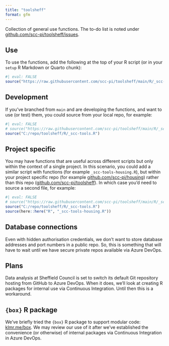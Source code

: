 ```yaml
---
title: "toolsheff"
format: gfm
---
```


Collection of general use functions. The to-do list is noted under [github.com/scc-pi/toolsheff/issues](https://github.com/scc-pi/toolsheff/issues).

## Use

To use the functions, add the following at the top of your R script (or in your `setup` R Markdown or Quarto chunk):

```r
#| eval: FALSE
source("https://raw.githubusercontent.com/scc-pi/toolsheff/main/R/_scc-tools.R")
```

## Development  

If you've branched from `main` and are developing the functions, and want to use (or test) them, you could source from your local repo, for example:   

```r
#| eval: FALSE
# source("https://raw.githubusercontent.com/scc-pi/toolsheff/main/R/_scc-tools.R")
source("C:/repo/toolsheff/R/_scc-tools.R")
```

## Project specific  

You may have functions that are useful across different scripts but only within the context of a single project. In this scenario, you could add a similar script with functions (for example `_scc-tools-housing.R`), but within your project specific repo (for example [github.com/scc-pi/housing](https://github.com/scc-pi/housing)) rather than this repo ([github.com/scc-pi/toolsheff](https://github.com/scc-pi/toolsheff)). In which case you'd need to source a second file, for example: 

```r
#| eval: FALSE
# source("https://raw.githubusercontent.com/scc-pi/toolsheff/main/R/_scc-tools.R")
source("C:/repo/toolsheff/R/_scc-tools.R")
source(here::here("R", "_scc-tools-housing.R"))
```

## Database connections

Even with hidden authorisation credentials, we don't want to store database addresses and port numbers in a public repo. So, this is something that will have to wait until we have secure private repos available via Azure DevOps.

## Plans  

Data analysis at Sheffield Council is set to switch its default Git repository hosting from GitHub to Azure DevOps. When it does, we'll look at creating R packages for internal use via Continuous Integration. Until then this is a workaround.    

## `{box}` R package  

We've briefly tried the `{box}` R package to support modular code: [klmr.me/box](https://klmr.me/box/). We may review our use of it after we've established the convenience (or otherwise) of internal packages via Continuous Integration in Azure DevOps.    
